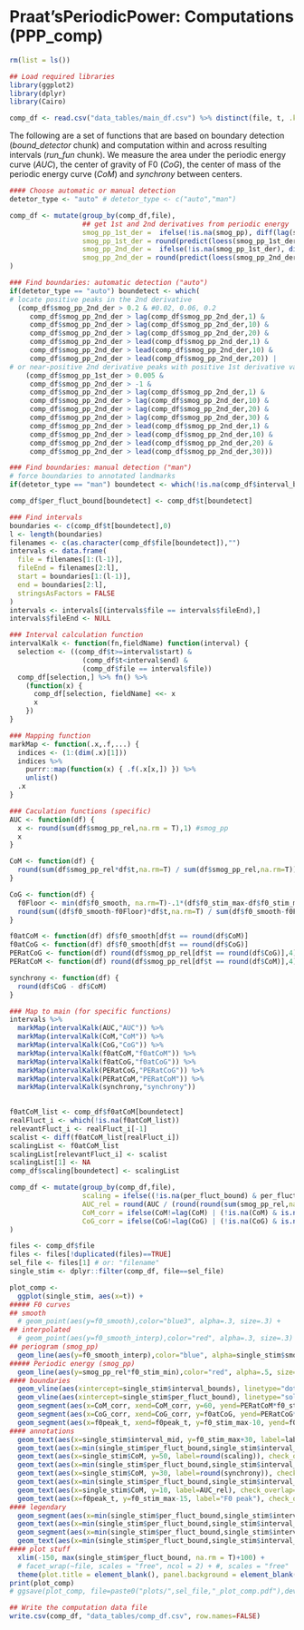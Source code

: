 # Praat'sPeriodicPower: Computations (PPP_comp)

```r
rm(list = ls())

## Load required libraries 
library(ggplot2)
library(dplyr)
library(Cairo)
```

```r
comp_df <- read.csv("data_tables/main_df.csv") %>% distinct(file, t, .keep_all = TRUE)
```

The following are a set of functions that are based on boundary detection (*bound_detector* chunk) and computation within and across resulting intervals (*run_fun* chunk). We measure the area under the periodic energy curve (*AUC*), the center of gravity of F0 (*CoG*), the center of mass of the periodic energy curve (*CoM*) and *synchrony* between centers.

```r
#### Choose automatic or manual detection
detetor_type <- "auto" # detetor_type <- c("auto","man") 

comp_df <- mutate(group_by(comp_df,file),
                  ## get 1st and 2nd derivatives from periodic energy
                  smog_pp_1st_der =  ifelse(!is.na(smog_pp), diff(lag(smog_pp,1)), 0),
                  smog_pp_1st_der = round(predict(loess(smog_pp_1st_der~t, data=comp_df$file, span=0.1, degree = 1, na.action = "na.exclude")),7),
                  smog_pp_2nd_der =  ifelse(!is.na(smog_pp_1st_der), diff(lag(smog_pp_1st_der,1))*1000, 0),
                  smog_pp_2nd_der = round(predict(loess(smog_pp_2nd_der~t, data=comp_df$file, span=0.1, degree = 1, na.action = "na.exclude")),7)
)

### Find boundaries: automatic detection ("auto")
if(detetor_type == "auto") boundetect <- which(
# locate positive peaks in the 2nd derivative
  (comp_df$smog_pp_2nd_der > 0.2 & #0.02, 0.06, 0.2
     comp_df$smog_pp_2nd_der > lag(comp_df$smog_pp_2nd_der,1) &
     comp_df$smog_pp_2nd_der > lag(comp_df$smog_pp_2nd_der,10) &
     comp_df$smog_pp_2nd_der > lag(comp_df$smog_pp_2nd_der,20) &
     comp_df$smog_pp_2nd_der > lead(comp_df$smog_pp_2nd_der,1) &
     comp_df$smog_pp_2nd_der > lead(comp_df$smog_pp_2nd_der,10) &
     comp_df$smog_pp_2nd_der > lead(comp_df$smog_pp_2nd_der,20)) |
# or near-positive 2nd derivative peaks with positive 1st derivative values
    (comp_df$smog_pp_1st_der > 0.005 &
     comp_df$smog_pp_2nd_der > -1 &
     comp_df$smog_pp_2nd_der > lag(comp_df$smog_pp_2nd_der,1) &
     comp_df$smog_pp_2nd_der > lag(comp_df$smog_pp_2nd_der,10) &
     comp_df$smog_pp_2nd_der > lag(comp_df$smog_pp_2nd_der,20) &
     comp_df$smog_pp_2nd_der > lag(comp_df$smog_pp_2nd_der,30) &
     comp_df$smog_pp_2nd_der > lead(comp_df$smog_pp_2nd_der,1) &
     comp_df$smog_pp_2nd_der > lead(comp_df$smog_pp_2nd_der,10) &
     comp_df$smog_pp_2nd_der > lead(comp_df$smog_pp_2nd_der,20) &
     comp_df$smog_pp_2nd_der > lead(comp_df$smog_pp_2nd_der,30)))

### Find boundaries: manual detection ("man")
# force boundaries to annotated landmarks
if(detetor_type == "man") boundetect <- which(!is.na(comp_df$interval_bounds))

comp_df$per_fluct_bound[boundetect] <- comp_df$t[boundetect]

```

```r

### Find intervals
boundaries <- c(comp_df$t[boundetect],0)
l <- length(boundaries)
filenames <- c(as.character(comp_df$file[boundetect]),"")
intervals <- data.frame(
  file = filenames[1:(l-1)],
  fileEnd = filenames[2:l],
  start = boundaries[1:(l-1)],
  end = boundaries[2:l],
  stringsAsFactors = FALSE
)
intervals <- intervals[(intervals$file == intervals$fileEnd),]
intervals$fileEnd <- NULL

### Interval calculation function
intervalKalk <- function(fn,fieldName) function(interval) {
  selection <- ((comp_df$t>=interval$start) &
                  (comp_df$t<interval$end) &
                  (comp_df$file == interval$file))
  comp_df[selection,] %>% fn() %>% 
    (function(x) {
      comp_df[selection, fieldName] <<- x
      x
    })
}

### Mapping function
markMap <- function(.x,.f,...) {
  indices <- (1:(dim(.x)[1]))
  indices %>%
    purrr::map(function(x) { .f(.x[x,]) }) %>%
    unlist()
  .x
}

### Caculation functions (specific)
AUC <- function(df) {
  x <- round(sum(df$smog_pp_rel,na.rm = T),1) #smog_pp
  x
}

CoM <- function(df) {
  round(sum(df$smog_pp_rel*df$t,na.rm=T) / sum(df$smog_pp_rel,na.rm=T))
}

CoG <- function(df) {
  f0Floor <- min(df$f0_smooth, na.rm=T)-.1*(df$f0_stim_max-df$f0_stim_min) 
  round(sum((df$f0_smooth-f0Floor)*df$t,na.rm=T) / sum(df$f0_smooth-f0Floor,na.rm=T))
}

f0atCoM <- function(df) df$f0_smooth[df$t == round(df$CoM)] 
f0atCoG <- function(df) df$f0_smooth[df$t == round(df$CoG)]
PERatCoG <- function(df) round(df$smog_pp_rel[df$t == round(df$CoG)],4)
PERatCoM <- function(df) round(df$smog_pp_rel[df$t == round(df$CoM)],4)

synchrony <- function(df) {
  round(df$CoG - df$CoM)
}

### Map to main (for specific functions)
intervals %>%
  markMap(intervalKalk(AUC,"AUC")) %>%
  markMap(intervalKalk(CoM,"CoM")) %>%
  markMap(intervalKalk(CoG,"CoG")) %>%
  markMap(intervalKalk(f0atCoM,"f0atCoM")) %>%
  markMap(intervalKalk(f0atCoG,"f0atCoG")) %>%
  markMap(intervalKalk(PERatCoG,"PERatCoG")) %>%
  markMap(intervalKalk(PERatCoM,"PERatCoM")) %>%
  markMap(intervalKalk(synchrony,"synchrony"))
  

f0atCoM_list <- comp_df$f0atCoM[boundetect]
realFluct_i <- which(!is.na(f0atCoM_list))
relevantFluct_i <- realFluct_i[-1]
scalist <- diff(f0atCoM_list[realFluct_i])
scalingList <- f0atCoM_list
scalingList[relevantFluct_i] <- scalist
scalingList[1] <- NA  
comp_df$scaling[boundetect] <- scalingList

comp_df <- mutate(group_by(comp_df,file),
                  scaling = ifelse((!is.na(per_fluct_bound) & per_fluct_bound>min(per_fluct_bound, na.rm = T) & !is.na(f0atCoM)), scaling, NA),
                  AUC_rel = round(AUC / (round(round(sum(smog_pp_rel,na.rm = T),1) / length(levels(as.factor(CoM))),1)), 2),
                  CoM_corr = ifelse(CoM!=lag(CoM) | (!is.na(CoM) & is.na(lag(CoM))),CoM,NA),
                  CoG_corr = ifelse(CoG!=lag(CoG) | (!is.na(CoG) & is.na(lag(CoG))),CoG,NA)
)

```

```r

files <- comp_df$file
files <- files[!duplicated(files)==TRUE]
sel_file <- files[1] # or: "filename" 
single_stim <- dplyr::filter(comp_df, file==sel_file)

plot_comp <-
  ggplot(single_stim, aes(x=t)) +
##### F0 curves
## smooth
  # geom_point(aes(y=f0_smooth),color="blue3", alpha=.3, size=.3) +
## interpolated
  # geom_point(aes(y=f0_smooth_interp),color="red", alpha=.3, size=.3) +
## periogram (smog_pp)
  geom_line(aes(y=f0_smooth_interp),color="blue", alpha=single_stim$smog_pp_rel, size=single_stim$smog_pp_rel*3.5) +
##### Periodic energy (smog_pp)
  geom_line(aes(y=smog_pp_rel*f0_stim_min),color="red", alpha=.5, size=.5) +
#### boundaries
  geom_vline(aes(xintercept=single_stim$interval_bounds), linetype="dotted", color="black", size=.5, alpha=.5) +
  geom_vline(aes(xintercept=single_stim$per_fluct_bound), linetype="solid", color="red", size=.5, alpha=.3) + 
  geom_segment(aes(x=CoM_corr, xend=CoM_corr, y=60, yend=PERatCoM*f0_stim_min), position = "dodge", color="red", size=.3, alpha=.8, linetype = "longdash", lineend = "round") + 
  geom_segment(aes(x=CoG_corr, xend=CoG_corr, y=f0atCoG, yend=PERatCoG*f0_stim_min), position = "dodge", color="blue", size=.3, alpha=.8, linetype = "dotdash", lineend = "round") +
  geom_segment(aes(x=f0peak_t, xend=f0peak_t, y=f0_stim_max-10, yend=f0_stim_max+10), position = "dodge", color="#E066FF", size=1, alpha=.8, linetype = "solid", lineend = "round") +
#### annotations
  geom_text(aes(x=single_stim$interval_mid, y=f0_stim_max+30, label=label, check_overlap=T), color="black", size=7, family= "Times") +
  geom_text(aes(x=min(single_stim$per_fluct_bound,single_stim$interval_bounds,na.rm = T)-5, y=50, label="Scaling (difference in Hz):"), check_overlap=T, color="black", size=4.2, family= "Helvetica", hjust="right") + 
  geom_text(aes(x=single_stim$CoM, y=50, label=round(scaling)), check_overlap=T, color="black", size=4.2, family= "Helvetica") + 
  geom_text(aes(x=min(single_stim$per_fluct_bound,single_stim$interval_bounds,na.rm = T)-5, y=30, label="Synchrony (distance in ms):"), check_overlap=T, color="black", size=4.2, family= "Helvetica", hjust="right") + 
  geom_text(aes(x=single_stim$CoM, y=30, label=round(synchrony)), check_overlap=T, color="black", size=4.2, family= "Helvetica") +
  geom_text(aes(x=min(single_stim$per_fluct_bound,single_stim$interval_bounds,na.rm = T)-5, y=10, label="Mass (relative AUC):"), check_overlap=T, color="black", size=4.2, family= "Helvetica", hjust="right") + 
  geom_text(aes(x=single_stim$CoM, y=10, label=AUC_rel), check_overlap=T, color="black", size=4.2, family= "Helvetica") +
  geom_text(aes(x=f0peak_t, y=f0_stim_max-15, label="F0 peak"), check_overlap=T, color="#E066FF", size=3, family= "Helvetica") +
#### legendary
  geom_segment(aes(x=min(single_stim$per_fluct_bound,single_stim$interval_bounds,na.rm = T)-10, xend=min(single_stim$per_fluct_bound,single_stim$interval_bounds,na.rm = T)-10, y=65, yend=85), color="red", size=.3, alpha=.8, linetype = "dashed", lineend = "round", position = "dodge") +
  geom_text(aes(x=min(single_stim$per_fluct_bound,single_stim$interval_bounds,na.rm = T)-20, y=75), label="CoM", color="red", alpha=1, size=4.2, family = "Helvetica", check_overlap=T, na.rm = T, hjust="right") +
  geom_segment(aes(x=min(single_stim$per_fluct_bound,single_stim$interval_bounds,na.rm = T)-10, xend=min(single_stim$per_fluct_bound,single_stim$interval_bounds,na.rm = T)-10, y=90, yend=110), color="blue", size=.3, alpha=.8, linetype = "dotdash", lineend = "round", position = "dodge") +
  geom_text(aes(x=min(single_stim$per_fluct_bound,single_stim$interval_bounds,na.rm = T)-20, y=100), label="CoG", color="blue", alpha=1, size=4.2, family = "Helvetica", check_overlap=T, na.rm = T, hjust="right") +
#### plot stuff
  xlim(-150, max(single_stim$per_fluct_bound, na.rm = T)+100) +
  # facet_wrap(~file, scales = "free", ncol = 2) + #, scales = "free"
  theme(plot.title = element_blank(), panel.background = element_blank(), plot.background = element_rect(fill = "white"), panel.grid = element_blank(), axis.title = element_blank(), axis.text.x = element_text(size = 8), axis.text.y = element_text(size = 8), axis.ticks = element_blank(), strip.text = element_text(size = 8)) 
print(plot_comp)
# ggsave(plot_comp, file=paste0("plots/",sel_file,"_plot_comp.pdf"),device=cairo_pdf)

```

```r
## Write the computation data file
write.csv(comp_df, "data_tables/comp_df.csv", row.names=FALSE)
```